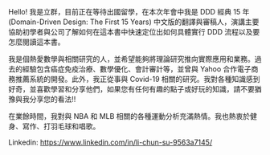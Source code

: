 Hello! 我是立群，目前正在等待出國留學，在本次年會中我是 DDD 經典 15 年(Domain-Driven Design: The First 15 Years) 中文版的翻譯與審稿人，演講主要協助初學者與公司了解如何在這本書中快速定位出如何具體實行 DDD 流程以及要怎麼閱讀這本書。

我是個熱愛數學與相關研究的人，並希望能夠將理論研究推向實際應用和業務。過去的經驗包含癌症免疫治療、數學優化、會計審計等，並曾與 Yahoo 合作電子商務推薦系統的開發。此外，我正從事與 Covid-19 相關的研究。我對各種知識感到好奇，並喜歡學習和分享他們，如果您有任何有趣的點子或好玩的知識，請不要猶豫與我分享您的看法!!

在業餘時間，我對與 NBA 和 MLB 相關的各種運動分析充滿熱情。我也熱衷於健身、寫作、打羽毛球和唱歌。

Linkedin: <https://www.linkedin.com/in/li-chun-su-9563a7145/>
